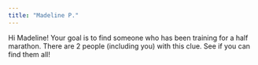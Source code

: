 ```yaml
---
title: "Madeline P."
---
```


Hi Madeline! Your goal is to find someone who has been training for a half marathon. There are 2 people (including you) with this clue. See if you can find them all!
